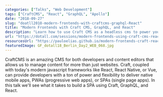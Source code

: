 ```yaml
---
categories: ["Talks", "Web Development"]
tags: ["CraftCMS", "React", "GraphQL", "Apollo"]
date: "2018-09-27"
slug: "doatll2018-modern-frontends-with-craftcms-graphql-React"
title: "Modern Frontends with Craft CMS, GraphQL, and React"
description: "Learn how to use Craft CMS as a headless cms to power your next single page app."
url: "https://dotall.com/sessions/modern-frontends-using-craft-cms-react-and-graphql"
resourcesUrl: "https://pauloelias.github.io/modern-frontends-craft-react-graphql-v1/"
featuredImage: GF_dotall18_Berlin_Day2_WEB_068.jpg
---
```


CraftCMS is an amazing CMS for both developers and content editors that allows us to manage content for more than just websites. Craft, coupled with today's modern javascript frameworks like React, React Native, or Vue, can provide developers with a ton of power and flexibility to deliver native mobile apps, PWAs (progressive web apps), or SPAs (single page apps). In this talk we'll see what it takes to build a SPA using Craft, GraphQL, and React.
